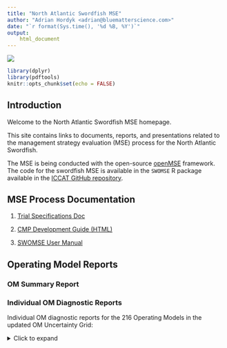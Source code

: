 ```yaml
---
title: "North Atlantic Swordfish MSE"
author: "Adrian Hordyk <adrian@bluematterscience.com>"
date: "`r format(Sys.time(), '%d %B, %Y')`"
output: 
    html_document
---
```


![](img/220px-Xiphias_gladius2.jpg)

```{=html}
<style>
  .col2 {
    columns: 2 200px;         /* number of columns and width in pixels*/
    -webkit-columns: 2 200px; /* chrome, safari */
    -moz-columns: 2 200px;    /* firefox */
  }
  .col3 {
    columns: 3 100px;
    -webkit-columns: 3 100px;
    -moz-columns: 3 100px;
  }
  .col4 {
    columns: 4 100px;
    -webkit-columns: 4 100px;
    -moz-columns: 4 100px;
  }
</style>
```
```r
library(dplyr)
library(pdftools)
knitr::opts_chunk$set(echo = FALSE)


```

## Introduction

Welcome to the North Atlantic Swordfish MSE homepage.

This site contains links to documents, reports, and presentations related to the management strategy evaluation (MSE) process for the North Atlantic Swordfish.

The MSE is being conducted with the open-source [openMSE](https://openmse.com/) framework. The code for the swordfish MSE is available in the `SWOMSE` R package available in the [ICCAT GitHub repository](https://github.com/ICCAT/nswo-mse).


## MSE Process Documentation

1. [Trial Specifications Doc](TS/Trial_Specs.html)

2. [CMP Development Guide (HTML)](cMPdevelopment/CMP-Development-Guide.html)

3. [SWOMSE User Manual](UserManual/User_Manual.html)


## Operating Model Reports

### OM Summary Report

### Individual OM Diagnostic Reports
Individual OM diagnostic reports for the 216 Operating Models in the updated OM Uncertainty Grid:

<details>

<summary>Click to expand</summary>


::: col4
```r
fls <- list.files('Reports/OM_Diagnostics', pattern='.html')
num <- NA
for (x in seq_along(fls)) num[x] <- strsplit(fls[x], '-')[[1]][2]
nums <- as.numeric(num[1:(length(num))])
df <- data.frame(fl=fls, num=nums, stringsAsFactors = FALSE)
df <- df %>% dplyr::arrange(num)
```
```r
for (i in 1:nrow(df)) {
 nm <- strsplit(df[i,1], '.html')[[1]][1]
 fl <- paste0('Reports/OM_Diagnostics/', df[i,1])
 cat('\n[',nm,'](',fl,')\n', sep="")
}
```

:::

## Related SCRS Papers

<details>

<summary>Click to expand</summary>

```r

get_metadata_paper <- function(pdf) {
  page1 <- pdf_data(pdf)[[1]]
  
  lst.head <- which(grepl('(1|2)\\d{3})', page1$text))
  if (!length(lst.head)) {
    lst.head <- 1
  }
  lst.head <-lst.head[1]
  if (lst.head>20) lst.head <- 1
  page1_nohead <- page1[(lst.head+1):nrow(page1),]
  
  ind <- which(grepl("^[[:upper:]]+$", page1_nohead$text))
  
  d <- diff(ind)
  ind <- ind[1:(min(which(d>1))-1)]
  ind <- c(ind, max(ind)+1)
  title <- paste0(page1_nohead$text[ind], collapse = ' ')
  
  scrs <- page1$text[1]
  year <- strsplit(scrs, '/')[[1]][2]
  title <- paste0(title,' (', scrs, ')')
  data.frame(title=title, year=year)
  
}


list.papers <- list.files('./SCRS_Papers/')
list.out <- list()
for (i in seq_along(list.papers)) {
  fl <- list.papers[i]
  link <- file.path('./SCRS_Papers/',fl)
  df <- get_metadata_paper(link)
  df$link <- link
  list.out[[i]] <- df
}
df <- do.call('rbind', list.out)

df <- df %>% dplyr::arrange(desc(year))

for (i in 1:nrow(df)) {
  if (i==1) {
    cat('#### ', df$year[i], '\n', sep="")
  } else {
    if (df$year[i]!=df$year[i-1])
      cat('\n#### ', df$year[i], '\n', sep="")
  }
  cat('\n 1. [', df$title[i], '](', df$link[i], ')', '\n', sep="")
  
}


```


## Meeting Reports

<details>

<summary>Click to expand</summary>

```r

get_title_report <- function(pdf) {
  page1 <- pdf_data(pdf)[[1]]
  page1_title <- page1 %>% filter(height >10) 
  begin_ab <- min(which(grepl('\\“', page1_title$text)))
  title <- page1_title$text[1:(begin_ab-1)]
  paste0(title, collapse = ' ')
}


list.reports <- list.files('./Meeting_Reports/')
list.out <- list()
for (i in seq_along(list.reports)) {
  fl <- list.reports[i]
  link <- file.path('./Meeting_Reports/',fl)
  title <- get_title_report(link)
  year <- strsplit(fl, "_")[[1]][1]
  list.out[[i]] <- data.frame(year=year,
                              title=title,
                              link=link)
}
df <- do.call('rbind', list.out)

df <- df %>% dplyr::arrange(desc(year))

for (i in 1:nrow(df)) {
  if (i==1) {
    cat('### ', df$year[i], '\n', sep="")
  } else {
    if (df$year[i]!=df$year[i-1])
      cat('\n### ', df$year[i], '\n', sep="")
  }
  cat('\n 1. [', df$title[i], '](', df$link[i], ')', '\n', sep="")
  
}

```

</details>
